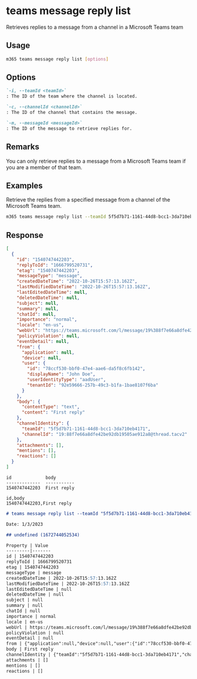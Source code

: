 
# teams message reply list

Retrieves replies to a message from a channel in a Microsoft Teams team

## Usage

```sh
m365 teams message reply list [options]
```

## Options

```md defintion-list
`-i, --teamId <teamId>`
: The ID of the team where the channel is located.

`-c, --channelId <channelId>`
: The ID of the channel that contains the message.

`-m, --messageId <messageId>`
: The ID of the message to retrieve replies for.
```

<Global />

## Remarks

You can only retrieve replies to a message from a Microsoft Teams team if you are a member of that team.

## Examples

Retrieve the replies from a specified message from a channel of the Microsoft Teams team.

```sh
m365 teams message reply list --teamId 5f5d7b71-1161-44d8-bcc1-3da710eb4171 --channelId 19:88f7e66a8dfe42be92db19505ae912a8@thread.skype --messageId 1540747442203
```

## Response

<Tabs>
  <TabItem value="json" label="JSON">

  ``` json
  [
    {
      "id": "1540747442203",
      "replyToId": "1666799520731",
      "etag": "1540747442203",
      "messageType": "message",
      "createdDateTime": "2022-10-26T15:57:13.162Z",
      "lastModifiedDateTime": "2022-10-26T15:57:13.162Z",
      "lastEditedDateTime": null,
      "deletedDateTime": null,
      "subject": null,
      "summary": null,
      "chatId": null,
      "importance": "normal",
      "locale": "en-us",
      "webUrl": "https://teams.microsoft.com/l/message/19%388f7e66a8dfe42be92db19505ae912a8%40thread.tacv2/1540747442203?groupId=5f5d7b71-1161-44d8-bcc1-3da710eb4171&tenantId=92e59666-257b-49c3-b1fa-1bae8107f6ba&createdTime=1540747442203&parentMessageId=1666799520731",
      "policyViolation": null,
      "eventDetail": null,
      "from": {
        "application": null,
        "device": null,
        "user": {
          "id": "78ccf530-bbf0-47e4-aae6-da5f8c6fb142",
          "displayName": "John Doe",
          "userIdentityType": "aadUser",
          "tenantId": "92e59666-257b-49c3-b1fa-1bae8107f6ba"
        }
      },
      "body": {
        "contentType": "text",
        "content": "First reply"
      },
      "channelIdentity": {
        "teamId": "5f5d7b71-1161-44d8-bcc1-3da710eb4171",
        "channelId": "19:88f7e66a8dfe42be92db19505ae912a8@thread.tacv2"
      },
      "attachments": [],
      "mentions": [],
      "reactions": []
    }
  ]
  ```

  </TabItem>
  <TabItem value="text" label="Text">

  ``` text
  id             body
  -------------  -----------
  1540747442203  First reply
  ```

  </TabItem>
  <TabItem value="csv" label="CSV">

  ``` text
  id,body
  1540747442203,First reply
  ```

  </TabItem>
  <TabItem value="md" label="Markdown">

  ```md
  # teams message reply list --teamId "5f5d7b71-1161-44d8-bcc1-3da710eb4171" --channelId "19:88f7e66a8dfe42be92db19505ae912a8@thread.skype" --messageId "1540747442203"

  Date: 1/3/2023

  ## undefined (1672744052534)

  Property | Value
  ---------|-------
  id | 1540747442203
  replyToId | 1666799520731
  etag | 1540747442203
  messageType | message
  createdDateTime | 2022-10-26T15:57:13.162Z
  lastModifiedDateTime | 2022-10-26T15:57:13.162Z
  lastEditedDateTime | null
  deletedDateTime | null
  subject | null
  summary | null
  chatId | null
  importance | normal
  locale | en-us
  webUrl | https://teams.microsoft.com/l/message/19%388f7e66a8dfe42be92db19505ae912a8%40thread.tacv2/1540747442203?groupId=5f5d7b71-1161-44d8-bcc1-3da710eb4171&tenantId=92e59666-257b-49c3-b1fa-1bae8107f6ba&createdTime=1540747442203&parentMessageId=1666799520731
  policyViolation | null
  eventDetail | null
  from | {"application":null,"device":null,"user":{"id":"78ccf530-bbf0-47e4-aae6-da5f8c6fb142","displayName":"John Doe","userIdentityType":"aadUser","tenantId":"92e59666-257b-49c3-b1fa-1bae8107f6ba"}}
  body | First reply
  channelIdentity | {"teamId":"5f5d7b71-1161-44d8-bcc1-3da710eb4171","channelId":"19:88f7e66a8dfe42be92db19505ae912a8@thread.skype"}
  attachments | []
  mentions | []
  reactions | []
  ```

  </TabItem>
</Tabs>
